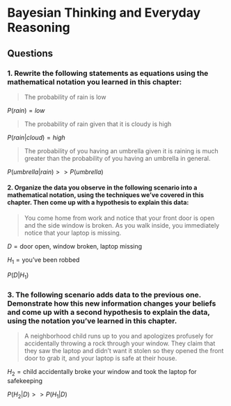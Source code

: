 # Bayesian Thinking and Everyday Reasoning

## Questions

### 1. Rewrite the following statements as equations using the mathematical notation you learned in this chapter:

> The probability of rain is low

$P(rain) = low$

> The probability of rain given that it is cloudy is high

$P(rain|cloud) = high$

> The probability of you having an umbrella given it is raining is much greater than the probability of you having an umbrella in general.

$P(umbrella|rain) >> P(umbrella)$

#### 2. Organize the data you observe in the following scenario into a mathematical notation, using the techniques we've covered in this chapter. Then come up with a hypothesis to explain this data:

> You come home from work and notice that your front door is open and the side window is broken. As you walk inside, you immediately notice that your laptop is missing.

$D = \text{door open, window broken, laptop missing}$

$H_1 = \text{you've been robbed}$

$P(D|H_1)$

### 3. The following scenario adds data to the previous one. Demonstrate how this new information changes your beliefs and come up with a second hypothesis to explain the data, using the notation you've learned in this chapter.

> A neighborhood child runs up to you and apologizes profusely for accidentally throwing a rock through your window. They claim that they saw the laptop and didn't want it stolen so they opened the front door to grab it, and your laptop is safe at their house.

$H_2 = \text{child accidentally broke your window and took the laptop for safekeeping}$

$P(H_2| D) >> P(H_1|D)$
